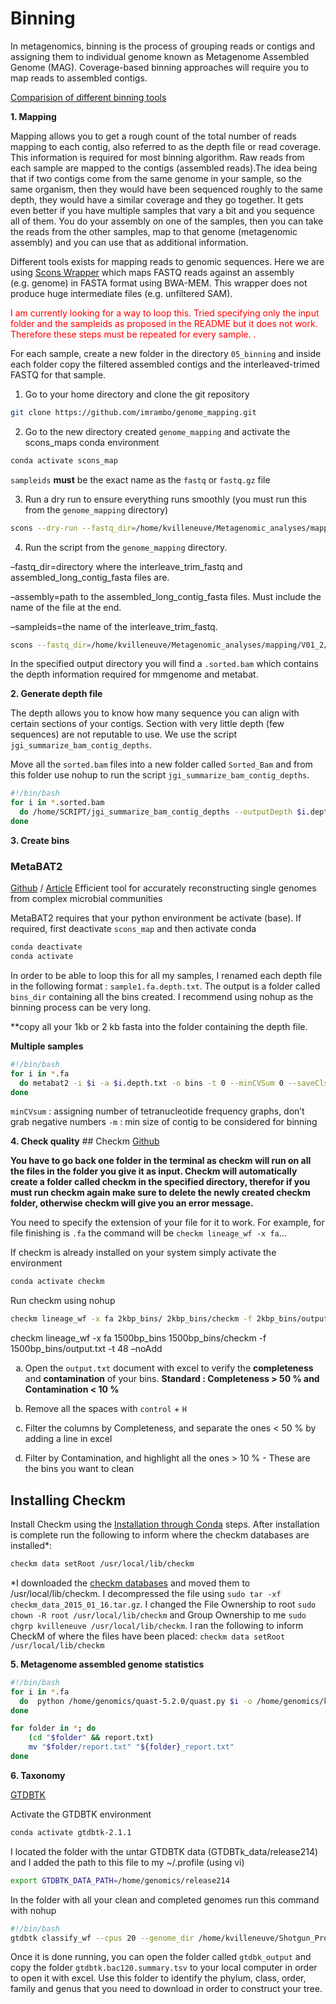 # Binning 

In metagenomics, binning is the process of grouping reads or contigs and assigning them to individual genome known as Metagenome Assembled Genome (MAG). Coverage-based binning approaches will require you to map reads to assembled contigs. 

[Comparision of different binning tools](https://bitbucket.org/berkeleylab/metabat/wiki/Home)

**1. Mapping**

Mapping allows you to get a rough count of the total number of reads mapping to each contig, also referred to as the depth file or read coverage. This information is required for most binning algorithm. Raw reads from each sample are mapped to the contigs (assembled reads).The idea being that if two contigs come from the same genome in your sample, so the same organism, then they would have been sequenced roughly to the same depth, they would have a similar coverage and they go together. It gets even better if you have multiple samples that vary a bit and you sequence all of them. You do your assembly on one of the samples, then you can take the reads from the other samples, map to that genome (metagenomic assembly) and you can use that as additional information. 

Different tools exists for mapping reads to genomic sequences. Here we are using [Scons Wrapper ](https://github.com/imrambo/genome_mapping) which maps FASTQ reads against an assembly (e.g. genome) in FASTA format using BWA-MEM. This wrapper does not produce huge intermediate files (e.g. unfiltered SAM). 

<font color='red'>I am currently looking for a way to loop this. Tried specifying only the input folder and the sampleids as proposed in the README but it does not work. Therefore these steps must be repeated for every sample. .</font>

For each sample, create a new folder in the directory `05_binning` and inside each folder copy the filtered assembled contigs and the interleaved-trimed FASTQ for that sample.

1. Go to your home directory and clone the git repository 

```bash
git clone https://github.com/imrambo/genome_mapping.git
```

2. Go to the new directory created `genome_mapping` and activate the scons_maps conda environment
```bash
conda activate scons_map
```

`sampleids` **must** be the exact name as the `fastq` or `fastq.gz` file

3. Run a dry run to ensure everything runs smoothly (you must run this from the `genome_mapping` directory)
```bash
scons --dry-run --fastq_dir=/home/kvilleneuve/Metagenomic_analyses/mapping/V01_2/ --assembly=/home/kvilleneuve/Metagenomic_analyses/mapping/V01_2/V01_2_1000bp.fa --outdir=/home/kvilleneuve/Metagenomic_analyses/mapping/V01_2/output --sampleids=V01_2_S7_L001_R1_001.fastq.interleave.fastq.trim.fastq --align_thread=5 --samsort_thread=5 --samsort_mem=768M --nheader=8 --tmpdir=/home/kvilleneuve/tmp --logfile=mapping.log
```

4. Run the script from the `genome_mapping` directory. 

--fastq_dir=directory where the interleave_trim_fastq and assembled_long_contig_fasta files are.

--assembly=path to the assembled_long_contig_fasta files. Must include the name of the file at the end. 

--sampleids=the name of the interleave_trim_fastq. 

```bash
scons --fastq_dir=/home/kvilleneuve/Metagenomic_analyses/mapping/V01_2/ --assembly=/home/kvilleneuve/Metagenomic_analyses/mapping/V01_2/V01_2_1000bp.fa --outdir=/home/kvilleneuve/Metagenomic_analyses/mapping/V01_2/output --sampleids=V01_2_S7_L001_R1_001.fastq.interleave.fastq.trim.fastq --align_thread=5 --samsort_thread=5 --samsort_mem=768M --nheader=8 --tmpdir=/home/kvilleneuve/tmp --logfile=mapping.log
```

In the specified output directory you will find a `.sorted.bam` which contains the depth information required for mmgenome and metabat. 

**2. Generate depth file**

The depth allows you to know how many sequence you can align with certain sections of your contigs. Section with very little depth (few sequences) are not reputable to use. We use the script `jgi_summarize_bam_contig_depths`.  

Move all the `sorted.bam` files into a new folder called `Sorted_Bam` and from this folder use nohup to run the script `jgi_summarize_bam_contig_depths`. 

```bash
#!/bin/bash
for i in *.sorted.bam
  do /home/SCRIPT/jgi_summarize_bam_contig_depths --outputDepth $i.depth.txt --pairedContigs $i.paired.txt $i
done 
```

**3. Create bins**

### MetaBAT2 

[Github](https://bitbucket.org/berkeleylab/metabat/src/master/) / [Article](https://peerj.com/articles/1165/)
Efficient tool for accurately reconstructing single genomes from complex microbial communities

MetaBAT2 requires that your python environment be activate (base). If required, first deactivate `scons_map` and then activate conda
```bash
conda deactivate
conda activate
```

In order to be able to loop this for all my samples, I renamed each depth file in the following format : `sample1.fa.depth.txt`. The output is a folder called `bins_dir` containing all the bins created. I recommend using nohup as the binning process can be very long. 

**copy all your 1kb or 2 kb fasta into the folder containing the depth file. 

**Multiple samples**
```bash
#!/bin/bash
for i in *.fa
  do metabat2 -i $i -a $i.depth.txt -o bins -t 0 --minCVSum 0 --saveCls -d -v --minCV 0.1 -m 2000
done 
```

`minCVsum` : assigning number of tetranucleotide frequency graphs, don’t grab negative numbers 
`-m` : min size of contig to be considered for binning

**4. Check quality**
## Checkm
[Github](https://github.com/Ecogenomics/CheckM/wiki)

**You have to go back one folder in the terminal as checkm will run on all the files in the folder you give it as input. Checkm will automatically create a folder called checkm in the specified directory, therefor if you must run checkm again make sure to delete the newly created checkm folder, otherwise checkm will give you an error message.** 

You  need to specify the extension of your file for it to work. For example, for file finishing is `.fa` the command will be `checkm lineage_wf -x fa`... 

If checkm is already installed on your system simply activate the environment
```bash
conda activate checkm
```
Run checkm using nohup 
```bash
checkm lineage_wf -x fa 2kbp_bins/ 2kbp_bins/checkm -f 2kbp_bins/output.txt -t 48 
```

checkm lineage_wf -x fa 1500bp_bins 1500bp_bins/checkm -f 1500bp_bins/output.txt -t 48 --noAdd

a. Open the `output.txt` document with excel to verify the **completeness** and **contamination** of your bins. 
**Standard : Completeness > 50 % and Contamination < 10 %**

b. Remove all the spaces with `control` + `H`

c. Filter the columns by Completeness, and separate the ones < 50 % by adding a line in excel 

d. Filter by Contamination, and highlight all the ones > 10 % - These are the bins you want to clean

## Installing Checkm 
Install Checkm using the [Installation through Conda](https://github.com/Ecogenomics/CheckM/wiki/Installation#how-to-install-checkm) steps. 
After installation is complete run the following to inform where the checkm databases are installed*:
```bash
checkm data setRoot /usr/local/lib/checkm
```

*I downloaded the [checkm databases](https://data.ace.uq.edu.au/public/CheckM_databases/) and moved them to /usr/local/lib/checkm. 
I decompressed the file using `sudo tar -xf checkm_data_2015_01_16.tar.gz`. 
I changed the File Ownership to root `sudo chown -R root /usr/local/lib/checkm` and Group Ownership to me `sudo chgrp kvilleneuve /usr/local/lib/checkm`. 
I ran the following to inform CheckM of where the files have been placed: `checkm data setRoot /usr/local/lib/checkm`

**5. Metagenome assembled genome statistics**

```bash
#!/bin/bash
for i in *.fa
  do  python /home/genomics/quast-5.2.0/quast.py $i -o /home/genomics/karine/stleonard/E4-2/quast_out/$i --threads 48 --no-check --no-plots --no-html --no-icarus
done
```

```bash
for folder in *; do
    (cd "$folder" && report.txt)  
    mv "$folder/report.txt" "${folder}_report.txt"
done
```

**6. Taxonomy**

[GTDBTK](https://github.com/Ecogenomics/GTDBTk)

Activate the GTDBTK environment
```bash
conda activate gtdbtk-2.1.1
``` 

I located the folder with the untar GTDBTK data (GTDBTk_data/release214) and I added the path to this file to my ~/.profile (using vi)
```bash
export GTDBTK_DATA_PATH=/home/genomics/release214
```

In the folder with all your clean and completed genomes run this command with nohup

```bash
#!/bin/bash
gtdbtk classify_wf --cpus 20 --genome_dir /home/kvilleneuve/Shotgun_Project/saumure/05_binning/complete_bins_1500bp --out_dir /home/kvilleneuve/Shotgun_Project/saumure/05_binning/complete_bins_1500bp/gtdbk_output -x fa
```


Once it is done running, you can open the folder called `gtdbk_output` and copy the folder `gtdbtk.bac120.summary.tsv` to your local computer in order to open it with excel. Use this folder to identify the phylum, class, order, family and genus that you need to download in order to construct your tree. 
